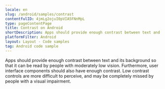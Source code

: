 ```yaml
---
locale: en
slug: /android/samples/contrast
contentfulID: 4jmLg2ojuI0pVIA5FNnMpL
type: pageContentPage
title: Contrast on Android
shortDescription: Apps should provide enough contrast between text and its background so that it can be read by people with moderately low vision.
platformFilter: Android
layout: Layout - Code samples
tag: Android code sample
---
```


Apps should provide enough contrast between text and its background so that it can be read by people with moderately low vision. Furthermore, user interface components should also have enough contrast. Low contrast controls are more difficult to perceive, and may be completely missed by people with a visual impairment.

<CodeSample id="screen-contrast" locale="en" platform="android"/>